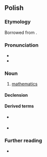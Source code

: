 ==Polish==
{{wikipedia|lang=pl}}

===Etymology===
Borrowed from {{etyl|la|pl}} {{m|la|mathematica||mathematics}}.

===Pronunciation===
* {{pl-IPA|ma.te'ma.ty.ka|matematyka|qual2=colloquial}}
* {{audio|pl|Pl-matematyka.ogg|Audio}}

===Noun===
{{pl-noun|f}}

# [[mathematics]]

====Declension====
{{pl-decl-noun
|matematyka|matematyki
|matematyki|matematyk
|matematyce|matematykom
|matematykę|matematyki
|matematyką|matematykami
|matematyce|matematykach
|matematyko|matematyki
}}

====Derived terms====
* {{q|adjective}} {{l|pl|matematyczny}}
* {{q|noun}} {{l|pl|matematyk}}

===Further reading===
* {{R:PWN}}
